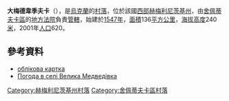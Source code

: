{{coord|50|7|15|N|27|15|37|E|scale:30000|display=title}}
{{expand|time=2018-05-01T23:59:41+00:00}}

'''大梅德韋季夫卡'''（{{lang-uk|Велика Медведівка}}），是[[烏克蘭|烏克蘭]]的[[村落|村落]]，位於該國[[西部|西部]][[赫梅利尼茨基州|赫梅利尼茨基州]]，由[[舍佩蒂夫卡區|舍佩蒂夫卡區]]的[[地方法院|地方法院]]負責[[管轄|管轄]]，始建於[[1547年|1547年]]，[[面積|面積]]136[[平方公里|平方公里]]，[[海拔高度|海拔高度]]240[[米_(单位)|米]]，2001年[[人口|人口]]620。

==參考資料==
* [http://gska2.rada.gov.ua/pls/z7502/A005?rdat1=11.04.2015&rf7571=37266 облікова картка]{{dead link|date=2017年12月 |bot=InternetArchiveBot |fix-attempted=yes }}
* [http://weather.in.ua/ua/hmel'nickaja/2785 Погода в селі Велика Медведівка]{{Wayback|url=http://weather.in.ua/ua/hmel'nickaja/2785 |date=20160305072009 }}

{{DEFAULTSORT:Велика Медведівка}}
[[Category:赫梅利尼茨基州村落|Category:赫梅利尼茨基州村落]]
[[Category:舍佩蒂夫卡區村落|Category:舍佩蒂夫卡區村落]]


{{Khmelnytskyi-geo-stub}}